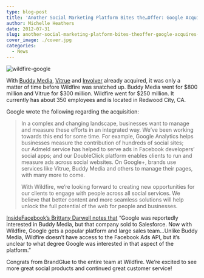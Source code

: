 ```yaml
---
type: blog-post
title: 'Another Social Marketing Platform Bites the…Offer: Google Acquires Wildfire'
author: Michelle Heathers
date: 2012-07-31
slug: another-social-marketing-platform-bites-theoffer-google-acquires-wildfire
cover_image: ./cover.jpg
categories:
  - News
---
```


![wildfire-google](./1.jpg)

With [Buddy Media][2], [Vitrue][3] and [Involver][4] already acquired, it was only a matter of time before Wildfire was snatched up. Buddy Media went for $800 million and Vitrue for $300 million. Wildfire went for \$250 million. It currently has about 350 employees and is located in Redwood City, CA.

Google wrote the following regarding the acquisition:

> In a complex and changing landscape, businesses want to manage and measure these efforts in an integrated way. We’ve been working towards this end for some time. For example, Google Analytics helps businesses measure the contribution of hundreds of social sites; our Admeld service has helped to serve ads in Facebook developers’ social apps; and our DoubleClick platform enables clients to run and measure ads across social websites. On Google+, brands use services like Vitrue, Buddy Media and others to manage their pages, with many more to come.
>
> With Wildfire, we’re looking forward to creating new opportunities for our clients to engage with people across all social services. We believe that better content and more seamless solutions will help unlock the full potential of the web for people and businesses.

[InsideFacebook’s Brittany Darwell notes that][5] “Google was reportedly interested in Buddy Media, but that company sold to Salesforce. Now with Wildfire, Google gets a popular platform and large sales team…Unlike Buddy Media, Wildfire doesn’t have access to the Facebook Ads API, but it’s unclear to what degree Google was interested in that aspect of the platform.”

Congrats from BrandGlue to the entire team at Wildfire. We’re excited to see more great social products and continued great customer service!

[2]: http://mashable.com/2012/06/04/salesforce-acquires-buddy-media/
[3]: http://techcrunch.com/2012/05/23/more/
[4]: http://thenextweb.com/insider/2012/07/10/oracle-to-acquire-social-media-development-firm-involver-in-a-bid-to-build-a-cloud-based-social-platform/
[5]: http://www.insidefacebook.com/2012/07/31/google-acquires-wildfire-maker-of-social-marketing-software/
